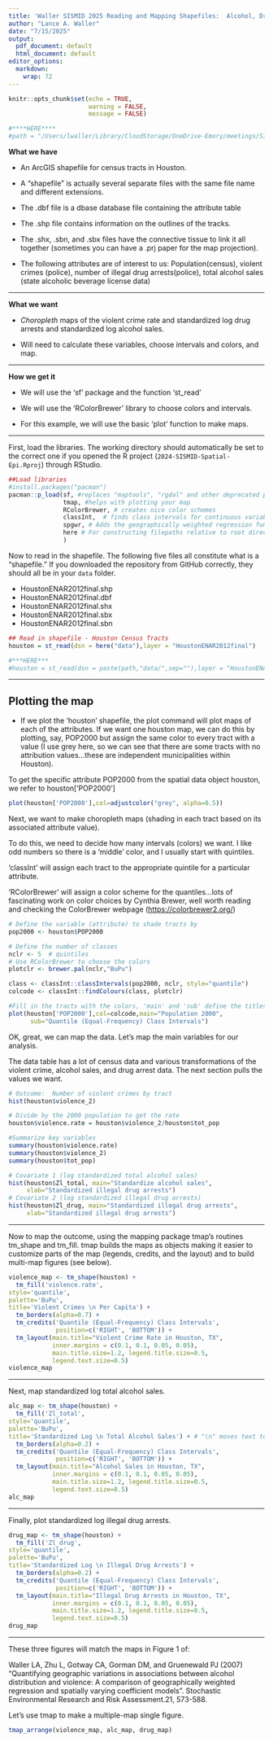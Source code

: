 ```yaml
---
title: 'Waller SISMID 2025 Reading and Mapping Shapefiles:  Alcohol, Drugs, and Crime in Houston'
author: "Lance A. Waller"
date: "7/15/2025"
output:
  pdf_document: default
  html_document: default
editor_options: 
  markdown: 
    wrap: 72
---
```


```r
knitr::opts_chunk$set(echo = TRUE,
                      warning = FALSE,
                      message = FALSE)

#****HERE****
#path = "/Users/lwaller/Library/CloudStorage/OneDrive-Emory/meetings/SISMID.2024/SISMID_2024_spatial_statistics-main/"
```

**What we have**

- An ArcGIS shapefile for census tracts in Houston. 

- A "shapefile" is actually several separate files with the same file name and different
extensions. 

- The .dbf file is a dbase database file containing the
attribute table 

- The .shp file contains information on the outlines of
the tracks. 

- The .shx, .sbn, and .sbx files have the connective tissue to link it all together (sometimes you can have a .prj paper for the map projection). 

- The following attributes are of interest to us: Population(census), violent crimes (police), number of illegal drug arrests(police), total alcohol sales (state alcoholic beverage license data)

*** 

**What we want** 

- *Choropleth* maps of the violent crime rate and
standardized log drug arrests and standardized log alcohol sales. 

- Will need to calculate these variables, choose intervals and colors, and map.

*** 

**How we get it** 

- We will use the 'sf' package and the function
'st_read' 

- We will use the 'RColorBrewer' library to choose colors and intervals. 

- For this example, we will use the basic
'plot' function to make maps.

*** 

First, load the libraries. The working directory should automatically be
set to the correct one if you opened the R project
(`2024-SISMID-Spatial-Epi.Rproj`) through RStudio.

```r
##Load libraries
#install.packages("pacman")
pacman::p_load(sf, #replaces "maptools", "rgdal" and other deprecated packages 
               tmap, #helps with plotting your map
               RColorBrewer, # creates nice color schemes
               classInt,  # finds class intervals for continuous variables
               spgwr, # Adds the geographically weighted regression functions
               here # For constructing filepaths relative to root directory
               )
```

Now to read in the shapefile. The following five files all constitute
what is a "shapefile." If you downloaded the repository from GitHub
correctly, they should all be in your `data` folder.

-   HoustonENAR2012final.shp
-   HoustonENAR2012final.dbf
-   HoustonENAR2012final.shx
-   HoustonENAR2012final.sbx
-   HoustonENAR2012final.sbn

```r
## Read in shapefile - Houston Census Tracts
houston = st_read(dsn = here("data"),layer = "HoustonENAR2012final")

#***HERE***
#houston = st_read(dsn = paste(path,"data/",sep=""),layer = "HoustonENAR2012final")
```

------------------------------------------------------------------------

## Plotting the map

-   If we plot the 'houston' shapefile, the plot command will plot maps of each of the attributes.  If we want one houston map, we can do this by plotting, say, POP2000 but assign the same color to every tract with a value (I use grey here, so we can see that there are some tracts with no attribution values...these are independent municipalities within Houston).

To get the specific attribute POP2000 from the spatial data object houston, we refer to houston['POP2000']


```r
plot(houston['POP2000'],col=adjustcolor("grey", alpha=0.5))
```


Next, we want to make choropleth maps (shading in each tract based on its associated attribute value).

To do this, we need to decide how many intervals (colors) we want. I
like odd numbers so there is a 'middle' color, and I usually start with
quintiles.

'classInt' will assign each tract to the appropriate quintile for a
particular attribute.

'RColorBrewer' will assign a color scheme for the quantiles...lots of
fascinating work on color choices by Cynthia Brewer, well worth reading
and checking the ColorBrewer webpage (<https://colorbrewer2.org/>)

```r

# Define the variable (attribute) to shade tracts by
pop2000 <- houston$POP2000

# Define the number of classes
nclr <- 5  # quintiles
# Use RColorBrewer to choose the colors
plotclr <- brewer.pal(nclr,"BuPu")

class <- classInt::classIntervals(pop2000, nclr, style="quantile")
colcode <- classInt::findColours(class, plotclr)

#Fill in the tracts with the colors, 'main' and 'sub' define the titles.
plot(houston['POP2000'],col=colcode,main="Population 2000",
      sub="Quantile (Equal-Frequency) Class Intervals")

```

OK, great, we can map the data. Let's map the main variables for our
analysis.

The data table has a lot of census data and various transformations of
the violent crime, alcohol sales, and drug arrest data. The next section
pulls the values we want.


```r
# Outcome:  Number of violent crimes by tract
hist(houston$violence_2)

# Divide by the 2000 population to get the rate
houston$violence.rate = houston$violence_2/houston$tot_pop

#Summarize key variables 
summary(houston$violence.rate)
summary(houston$violence_2)
summary(houston$tot_pop)

# Covariate 1 (log standardized total alcohol sales)
hist(houston$Zl_total, main="Standardize alcohol sales",
     xlab="Standardized illegal drug arrests")
# Covariate 2 (log standardized illegal drug arrests)
hist(houston$Zl_drug, main="Standardized illegal drug arrests",
     xlab="Standardized illegal drug arrests")
```

------------------------------------------------------------------------

Now to map the outcome, using the mapping package tmap's routines tm_shape and tm_fill.  tmap builds the maps as objects making it easier to customize parts of the map (legends, credits, and the layout) and to build multi-map figures (see below).

```r
violence_map <- tm_shape(houston) + 
  tm_fill('violence.rate', 
style='quantile', 
palette='BuPu', 
title='Violent Crimes \n Per Capita') + 
  tm_borders(alpha=0.7) + 
  tm_credits('Quantile (Equal-Frequency) Class Intervals', 
             position=c('RIGHT', 'BOTTOM')) + 
  tm_layout(main.title="Violent Crime Rate in Houston, TX",
            inner.margins = c(0.1, 0.1, 0.05, 0.05), 
            main.title.size=1.2, legend.title.size=0.5,  
            legend.text.size=0.5)
violence_map
```

------------------------------------------------------------------------

Next, map standardized log total alcohol sales. 

```r
alc_map <- tm_shape(houston) + 
  tm_fill('Zl_total', 
style='quantile', 
palette='BuPu', 
title='Standardized Log \n Total Alcohol Sales') + # "\n" moves text to the next line 
  tm_borders(alpha=0.2) + 
  tm_credits('Quantile (Equal-Frequency) Class Intervals', 
             position=c('RIGHT', 'BOTTOM')) + 
  tm_layout(main.title="Alcohol Sales in Houston, TX",
            inner.margins = c(0.1, 0.1, 0.05, 0.05), 
            main.title.size=1.2, legend.title.size=0.5,  
            legend.text.size=0.5)
alc_map
```

------------------------------------------------------------------------

Finally, plot standardized log illegal drug arrests. 

```r
drug_map <- tm_shape(houston) + 
  tm_fill('Zl_drug', 
style='quantile', 
palette='BuPu', 
title='Standardized Log \n Illegal Drug Arrests') + 
  tm_borders(alpha=0.2) + 
  tm_credits('Quantile (Equal-Frequency) Class Intervals', 
             position=c('RIGHT', 'BOTTOM')) + 
  tm_layout(main.title="Illegal Drug Arrests in Houston, TX",
            inner.margins = c(0.1, 0.1, 0.05, 0.05), 
            main.title.size=1.2, legend.title.size=0.5,  
            legend.text.size=0.5)
drug_map

```

------------------------------------------------------------------------

These three figures will match the maps in Figure 1 of:

Waller LA, Zhu L, Gotway CA, Gorman DM, and Gruenewald PJ (2007)
"Quantifying geographic variations in associations between alcohol
distribution and violence: A comparison of geographically weighted
regression and spatially varying coefficient models". Stochastic
Environmental Research and Risk Assessment.21, 573-588.

Let's use tmap to make a multiple-map single figure.

```r
tmap_arrange(violence_map, alc_map, drug_map)
```
